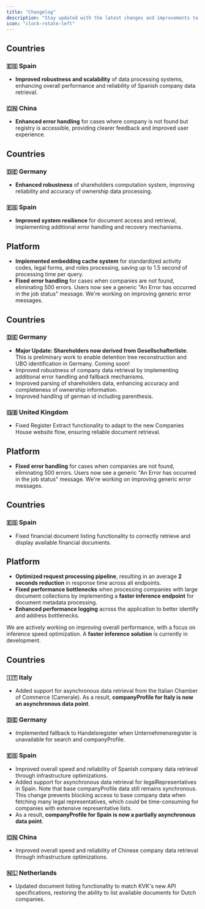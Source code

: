 ```yaml
---
title: "Changelog"
description: "Stay updated with the latest changes and improvements to Semaphore"
icon: "clock-rotate-left"
---
```


<Update label="Week 13, 2025">

## Countries

### 🇪🇸 Spain
- **Improved robustness and scalability** of data processing systems, enhancing overall performance and reliability of Spanish company data retrieval.

### 🇨🇳 China
- **Enhanced error handling** for cases where company is not found but registry is accessible, providing clearer feedback and improved user experience.

</Update>

<Update label="Week 12, 2025">

## Countries

### 🇩🇪 Germany
- **Enhanced robustness** of shareholders computation system, improving reliability and accuracy of ownership data processing.

### 🇪🇸 Spain
- **Improved system resilience** for document access and retrieval, implementing additional error handling and recovery mechanisms.

</Update>

<Update label="Week 11, 2025">

## Platform

- **Implemented embedding cache system** for standardized activity codes, legal forms, and roles processing, saving up to 1.5 second of processing time per query.
- **Fixed error handling** for cases when companies are not found, eliminating 500 errors. Users now see a generic "An Error has occurred in the job status" message. We're working on improving generic error messages.

## Countries

### 🇩🇪 Germany
- **Major Update: Shareholders now derived from Gesellschafterliste**. This is preliminary work to enable detention tree reconstruction and UBO identification in Germany. Coming soon!
- Improved robustness of company data retrieval by implementing additional error handling and fallback mechanisms.
- Improved parsing of shareholders data, enhancing accuracy and completeness of ownership information.
- Improved handling of german id including parenthesis.

### 🇬🇧 United Kingdom
- Fixed Register Extract functionality to adapt to the new Companies House website flow, ensuring reliable document retrieval.

</Update>

<Update label="Week 10, 2025">

## Platform

- **Fixed error handling** for cases when companies are not found, eliminating 500 errors. Users now see a generic "An Error has occurred in the job status" message. We're working on improving generic error messages.

## Countries

### 🇪🇸 Spain
- Fixed financial document listing functionality to correctly retrieve and display available financial documents.

</Update>

<Update label="Week 09, 2025">

## Platform

- **Optimized request processing pipeline**, resulting in an average **2 seconds reduction** in response time across all endpoints.
- **Fixed performance bottlenecks** when processing companies with large document collections by implementing a **faster inference endpoint** for document metadata processing.
- **Enhanced performance logging** across the application to better identify and address bottlenecks.

<Note>We are actively working on improving overall performance, with a focus on inference speed optimization. A **faster inference solution** is currently in development.</Note>

## Countries

### 🇮🇹 Italy
- Added support for asynchronous data retrieval from the Italian Chamber of Commerce (Camerale). As a result, **companyProfile for Italy is now an asynchronous data point**.

### 🇩🇪 Germany
- Implemented fallback to Handelsregister when Unternehmensregister is unavailable for search and companyProfile.

### 🇪🇸 Spain
- Improved overall speed and reliability of Spanish company data retrieval through infrastructure optimizations.
- Added support for asynchronous data retrieval for legalRepresentatives in Spain. Note that base companyProfile data still remains synchronous. This change prevents blocking access to base company data when fetching many legal representatives, which could be time-consuming for companies with extensive representative lists.
- As a result, **companyProfile for Spain is now a partially asynchronous data point**.

### 🇨🇳 China
- Improved overall speed and reliability of Chinese company data retrieval through infrastructure optimizations.

### 🇳🇱 Netherlands
- Updated document listing functionality to match KVK's new API specifications, restoring the ability to list available documents for Dutch companies.


</Update>
